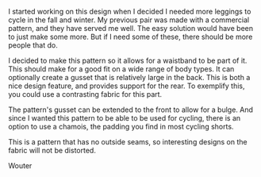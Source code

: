 I started working on this design when I decided I needed more leggings to cycle
in the fall and winter. My previous pair was made with a commercial pattern,
and they have served me well. The easy solution would have been to just make
some more. But if I need some of these, there should be more people that do.

I decided to make this pattern so it allows for a waistband to be part of it.
This should make for a good fit on a wide range of body types. It can
optionally create a gusset that is relatively large in the back. This is both a
nice design feature, and provides support for the rear. To exemplify this, you
could use a contrasting fabric for this part.

The pattern's gusset can be extended to the front to allow for a bulge. And
since I wanted this pattern to be able to be used for cycling, there is an
option to use a chamois, the padding you find in most cycling shorts.

This is a pattern that has no outside seams, so interesting designs on the
fabric will not be distorted.

Wouter
